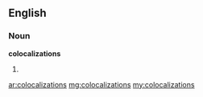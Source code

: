==English==

===Noun===
'''colocalizations'''

# {{plural of|colocalization}}

[[ar:colocalizations]]
[[mg:colocalizations]]
[[my:colocalizations]]